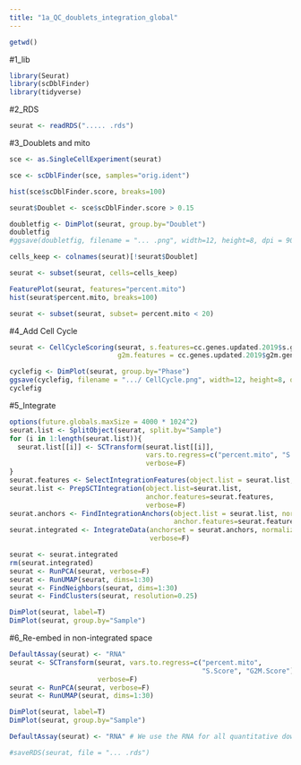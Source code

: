 ```yaml
---
title: "1a_QC_doublets_integration_global"
---
```


```r
getwd()
```

#1_lib

```r
library(Seurat)
library(scDblFinder)
library(tidyverse)
```

#2_RDS

```r
seurat <- readRDS("..... .rds")
```

#3_Doublets and mito

```r
sce <- as.SingleCellExperiment(seurat)
```

```r
sce <- scDblFinder(sce, samples="orig.ident")
```

```r
hist(sce$scDblFinder.score, breaks=100)
```

```r
seurat$Doublet <- sce$scDblFinder.score > 0.15 
```

```r
doubletfig <- DimPlot(seurat, group.by="Doublet")
doubletfig
#ggsave(doubletfig, filename = "... .png", width=12, height=8, dpi = 900)
```

```r
cells_keep <- colnames(seurat)[!seurat$Doublet]
```

```r
seurat <- subset(seurat, cells=cells_keep)
```

```r
FeaturePlot(seurat, features="percent.mito")
hist(seurat$percent.mito, breaks=100)
```

```r
seurat <- subset(seurat, subset= percent.mito < 20)
```

#4_Add Cell Cycle
```r
seurat <- CellCycleScoring(seurat, s.features=cc.genes.updated.2019$s.genes,
                           g2m.features = cc.genes.updated.2019$g2m.genes)
```

```r
cyclefig <- DimPlot(seurat, group.by="Phase")
ggsave(cyclefig, filename = ".../ CellCycle.png", width=12, height=8, dpi = 900)
cyclefig
```

#5_Integrate

```r
options(future.globals.maxSize = 4000 * 1024^2)
seurat.list <- SplitObject(seurat, split.by="Sample")
for (i in 1:length(seurat.list)){
  seurat.list[[i]] <- SCTransform(seurat.list[[i]], 
                                  vars.to.regress=c("percent.mito", "S.Score", "G2M.Score"),
                                  verbose=F)
}
seurat.features <- SelectIntegrationFeatures(object.list = seurat.list, nfeatures=3000)
seurat.list <- PrepSCTIntegration(object.list=seurat.list, 
                                  anchor.features=seurat.features, 
                                  verbose=F)
seurat.anchors <- FindIntegrationAnchors(object.list = seurat.list, normalization.method="SCT",
                                         anchor.features=seurat.features, verbose=F)
seurat.integrated <- IntegrateData(anchorset = seurat.anchors, normalization.method="SCT",
                                   verbose=F)

seurat <- seurat.integrated
rm(seurat.integrated)
seurat <- RunPCA(seurat, verbose=F)
seurat <- RunUMAP(seurat, dims=1:30)
seurat <- FindNeighbors(seurat, dims=1:30)
seurat <- FindClusters(seurat, resolution=0.25)
```

```r
DimPlot(seurat, label=T)
DimPlot(seurat, group.by="Sample")
```

#6_Re-embed in non-integrated space
```r
DefaultAssay(seurat) <- "RNA"
seurat <- SCTransform(seurat, vars.to.regress=c("percent.mito",
                                                "S.Score", "G2M.Score"),
                      verbose=F)
seurat <- RunPCA(seurat, verbose=F)
seurat <- RunUMAP(seurat, dims=1:30)
```

```r
DimPlot(seurat, label=T)
DimPlot(seurat, group.by="Sample")
```

```r
DefaultAssay(seurat) <- "RNA" # We use the RNA for all quantitative downstream analyses
```

```r
#saveRDS(seurat, file = "... .rds")
```
